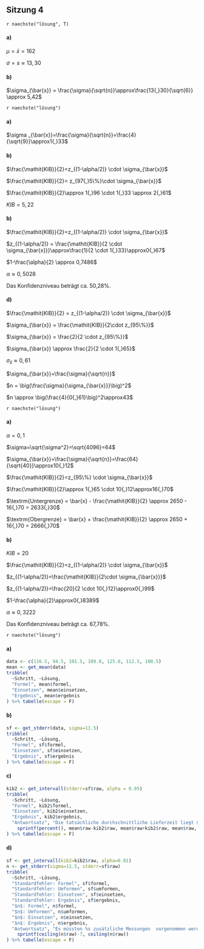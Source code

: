 ## Sitzung 4 {-}

`r naechste("lösung", T)`

#### a)

$\mu = \bar{x} = 162$

$\sigma = s \approx 13{,}30$

#### b)

$\sigma_{\bar{x}} = \frac{\sigma}{\sqrt{n}}\approx\frac{13{,}30}{\sqrt{6}} \approx 5,42$

`r naechste("lösung")`

#### a)

$\sigma _{\bar{x}}=\frac{\sigma}{\sqrt{n}}=\frac{4}{\sqrt{9}}\approx1{,}33$

#### b)

$\frac{\mathit{KIB}}{2}=z_{(1-\alpha/2)} \cdot \sigma_{\bar{x}}$

$\frac{\mathit{KIB}}{2}= z_{97{,}5\%}\cdot \sigma_{\bar{x}}$

$\frac{\mathit{KIB}}{2}\approx 1{,}96 \cdot 1{,}33 \approx 2{,}61$

$\mathit{KIB}=5{,}22$

#### b)

$\frac{\mathit{KIB}}{2}=z_{(1-\alpha/2)} \cdot \sigma_{\bar{x}}$

$z_{(1-\alpha/2)} = \frac{\mathit{KIB}}{2 \cdot \sigma_{\bar{x}}}\approx\frac{1}{2 \cdot 1{,}33}\approx0{,}67$

$1-\frac{\alpha}{2} \approx 0,7486$

$\alpha \approx 0,5028$

Das Konfidenzniveau beträgt ca. 50,28%.

#### d)

$\frac{\mathit{KIB}}{2} = z_{(1-\alpha/2)} \cdot \sigma_{\bar{x}}$

$\sigma_{\bar{x}} = \frac{\mathit{KIB}}{2\cdot z_{95\%}}$

$\sigma_{\bar{x}} = \frac{2}{2 \cdot z_{95\%}}$

$\sigma_{\bar{x}} \approx \frac{2}{2 \cdot 1{,}65}$

$\sigma_{\bar{x}} \approx 0{,}61$

$\sigma_{\bar{x}}=\frac{\sigma}{\sqrt{n}}$

$n = \big(\frac{\sigma}{\sigma_{\bar{x}}}\big)^2$

$n \approx \big(\frac{4}{0{,}61}\big)^2\approx43$

`r naechste("lösung")`

#### a)

$\alpha=0{,}1$

$\sigma=\sqrt{\sigma^2}=\sqrt{4096}=64$

$\sigma_{\bar{x}}=\frac{\sigma}{\sqrt{n}}=\frac{64}{\sqrt{40}}\approx10{,}12$

$\frac{\mathit{KIB}}{2}=z_{95\%} \cdot \sigma_{\bar{x}}$

$\frac{\mathit{KIB}}{2}\approx 1{,}65 \cdot 10{,}12\approx16{,}70$

$\textrm{Untergrenze} = \bar{x} - \frac{\mathit{KIB}}{2} \approx 2650 - 16{,}70 = 2633{,}30$

$\textrm{Obergrenze} = \bar{x} + \frac{\mathit{KIB}}{2} \approx 2650 + 16{,}70 = 2666{,}70$

#### b)

$\mathit{KIB}=20$

$\frac{\mathit{KIB}}{2}=z_{(1-\alpha/2)} \cdot \sigma_{\bar{x}}$

$z_{(1-\alpha/2)}=\frac{\mathit{KIB}}{2\cdot \sigma_{\bar{x}}}$

$z_{(1-\alpha/2)}=\frac{20}{2 \cdot 10{,}12}\approx0{,}99$

$1-\frac{\alpha}{2}\approx0{,}8389$

$\alpha\approx 0{,}3222$

Das Konfidenzniveau beträgt ca. 67,78%.

`r naechste("lösung")`

#### a)

```r
data <- c(116.5, 94.5, 101.5, 109.0, 125.0, 112.5, 100.5)
mean <- get_mean(data)
tribble(
  ~Schritt, ~Lösung,
  "Formel", mean$formel,
  "Einsetzen", mean$einsetzen,
  "Ergebnis", mean$ergebnis
) %>% tabelle(escape = F)
```

#### b)

```r
sf <- get_stderr(data, sigma=11.5)
tribble(
  ~Schritt, ~Lösung,
  "Formel", sf$formel,
  "Einsetzen", sf$einsetzen,
  "Ergebnis", sf$ergebnis
) %>% tabelle(escape = F)
```

#### c)

```r
kib2 <- get_intervall(stderr=sf$raw, alpha = 0.05)
tribble(
  ~Schritt, ~Lösung,
  "Formel", kib2$formel,
  "Einsetzen", kib2$einsetzen,
  "Ergebnis", kib2$ergebnis,
  "Antwortsatz", "Die tatsächliche durchschnittliche Lieferzeit liegt mit 95%s Wahrscheinlichkeit zwischen %s und %s Tagen (%s $\\pm$ %s)." %>%
    sprintf(percent(), mean$raw-kib2$raw, mean$raw+kib2$raw, mean$raw, kib2$raw)
) %>% tabelle(escape = F)
```

#### d)

```r
sf <- get_intervall(kib2=kib2$raw, alpha=0.01)
n <- get_stderr(sigma=11.5, stderr=sf$raw)
tribble(
  ~Schritt, ~Lösung,
  "Standardfehler: Formel", sf$formel,
  "Standardfehler: Umformen", sf$umformen,
  "Standardfehler: Einsetzen", sf$einsetzen,
  "Standardfehler: Ergebnis", sf$ergebnis,
  "$n$: Formel", n$formel,
  "$n$: Umformen", n$umformen,
  "$n$: Einsetzen", n$einsetzen,
  "$n$: Ergebnis", n$ergebnis,
  "Antwortsatz", "Es müssten %s zusätzliche Messungen  vorgenommen werden (%s insgesamt)." %>%
    sprintf(ceiling(n$raw)-7, ceiling(n$raw))
) %>% tabelle(escape = F)
```
